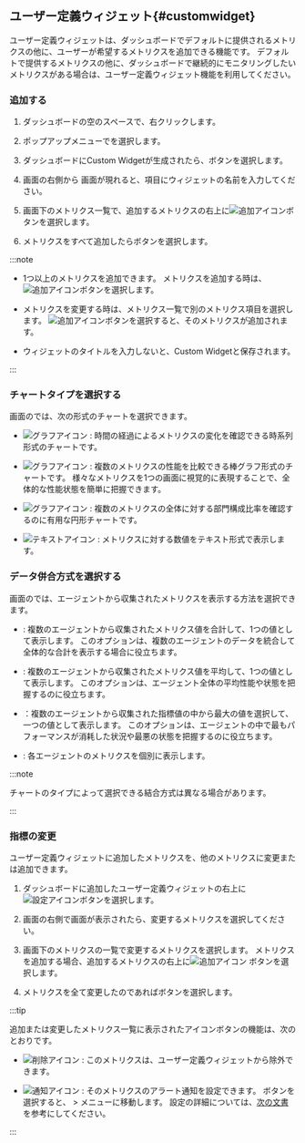 ## ユーザー定義ウィジェット{#customwidget}

ユーザー定義ウィジェットは、ダッシュボードでデフォルトに提供されるメトリクスの他に、ユーザーが希望するメトリクスを追加できる機能です。 デフォルトで提供するメトリクスの他に、ダッシュボードで継続的にモニタリングしたいメトリクスがある場合は、ユーザー定義ウィジェット機能を利用してください。

### 追加する

1. ダッシュボードの空のスペースで、右クリックします。

2. ポップアップメニューで<Cmdname sid="BTN08346" className="uitext" />を選択します。

3. ダッシュボードに<UI>Custom Widget</UI>が生成されたら、<Cmdname sid="CNT08130" className="uitext" />ボタンを選択します。

   <ImgLang img="db-add-custom-widget.png" desc="Custom widget" />

4. 画面の右側から <Cmdname sid="BTN08346" className="uitext" />画面が現れると、<Cmdname sid="title" className="uitext" />項目にウィジェットの名前を入力してください。

   <ImgLang img="db-add-custom-widget-setting.png" desc="Custom widget" />

5. 画面下のメトリクス一覧で、追加するメトリクスの右上に![追加アイコン](/img/ico-add.svg)ボタンを選択します。

6. メトリクスをすべて追加したら<Cmdname sid="save" className="uitext" />ボタンを選択します。

:::note

- 1つ以上のメトリクスを追加できます。 メトリクスを追加する時は、![追加アイコン](/img/ico-add.svg)ボタンを選択します。

- メトリクスを変更する時は、メトリクス一覧で別のメトリクス項目を選択します。 ![追加アイコン](/img/ico-add.svg)ボタンを選択すると、そのメトリクスが追加されます。

- ウィジェットのタイトルを入力しないと、Custom Widgetと保存されます。

:::

### チャートタイプを選択する

<Cmdname sid="BTN08346" className="uitext" />画面の<Cmdname sid="TTL08259" className="uitext" />では、次の形式のチャートを選択できます。

- ![グラフアイコン](/img/ico-normal-graph.svg) <Cmdname sid="series" className="uitext" />: 時間の経過によるメトリクスの変化を確認できる時系列形式のチャートです。

- ![グラフアイコン](/img/ic-equalizer-chart.svg) <Cmdname sid="equalizer" className="uitext" />: 複数のメトリクスの性能を比較できる棒グラフ形式のチャートです。 様々なメトリクスを1つの画面に視覚的に表現することで、全体的な性能状態を簡単に把握できます。

- ![グラフアイコン](/img/ic-pie-chart.svg) <Cmdname sid="pie" className="uitext" />: 複数のメトリクスの全体に対する部門構成比率を確認するのに有用な円形チャートです。

- ![テキストアイコン](/img/ic-text-widget.svg) <Cmdname sid="text" className="uitext" />: メトリクスに対する数値をテキスト形式で表示します。

### データ併合方式を選択する

<Cmdname sid="BTN08346" className="uitext" />画面の<Cmdname sid="TTL08348" className="uitext" />では、エージェントから収集されたメトリクスを表示する方法を選択できます。

- <Cmdname sid="merge_sum" className="uitext" />: 複数のエージェントから収集されたメトリクス値を合計して、1つの値として表示します。 このオプションは、複数のエージェントのデータを統合して全体的な合計を表示する場合に役立ちます。

- <Cmdname sid="merge_avg" className="uitext" />: 複数のエージェントから収集されたメトリクス値を平均して、1つの値として表示します。 このオプションは、エージェント全体の平均性能や状態を把握するのに役立ちます。

- <Cmdname sid="merge_max" className="uitext" />：複数のエージェントから収集された指標値の中から最大の値を選択して、一つの値として表示します。 このオプションは、エージェントの中で最もパフォーマンスが消耗した状況や最悪の状態を把握するのに役立ちます。

- <Cmdname sid="BTN08359" className="uitext" /> : 各エージェントのメトリクスを個別に表示します。

:::note

チャートのタイプによって選択できる結合方式は異なる場合があります。

:::

### 指標の変更

ユーザー定義ウィジェットに追加したメトリクスを、他のメトリクスに変更または追加できます。

1. ダッシュボードに追加したユーザー定義ウィジェットの右上に![設定アイコン](/img/ico-setting.svg)ボタンを選択します。

2. 画面の右側で<Cmdname sid="BTN08346" className="uitext" />画面が表示されたら、変更するメトリクスを選択してください。

   <ImgLang img="db-add-custom-widget-setting-change.png" desc="Custom widget" />

3. 画面下のメトリクスの一覧で変更するメトリクスを選択します。 メトリクスを追加する場合、追加するメトリクスの右上に![追加アイコン](/img/ico-add.svg) ボタンを選択します。 

4. メトリクスを全て変更したのであれば<Cmdname sid="save" className="uitext" />ボタンを選択します。

:::tip

追加または変更したメトリクス一覧に表示されたアイコンボタンの機能は、次のとおりです。

- ![削除アイコン](/img/ico-trash.svg) : このメトリクスは、ユーザー定義ウィジェットから除外できます。

- ![通知アイコン](/img/ic-alert.svg) : そのメトリクスのアラート通知を設定できます。 ボタンを選択すると、<Cmdname sid="side_event" className="uitext" /> &gt; <Cmdname sid="side_eventSetting" className="uitext" />メニューに移動します。 <Cmdname sid="metrics_event" className="uitext" />設定の詳細については、[次の文書](metric-warning-notice)を参考にしてください。

:::
